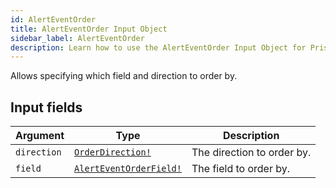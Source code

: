 ```yaml
---
id: AlertEventOrder
title: AlertEventOrder Input Object
sidebar_label: AlertEventOrder
description: Learn how to use the AlertEventOrder Input Object for Prismatic's API.
---
```


Allows specifying which field and direction to order by.

## Input fields

| Argument    | Type                                                                | Description                |
| ----------- | ------------------------------------------------------------------- | -------------------------- |
| `direction` | [`OrderDirection!`](api/schema/enum/OrderDirection.mdx)             | The direction to order by. |
| `field`     | [`AlertEventOrderField!`](api/schema/enum/AlertEventOrderField.mdx) | The field to order by.     |
